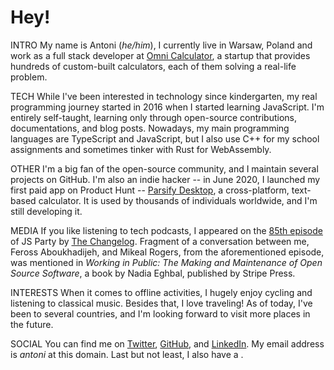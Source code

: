 


# Hey!

INTRO My name is Antoni (*he/him*), I currently live in Warsaw, Poland and work as a full stack developer at [Omni Calculator](https://omnicalculator.com), a startup that provides hundreds of custom-built calculators, each of them solving a real-life problem.

TECH While I've been interested in technology since kindergarten, my real programming journey started in 2016 when I started learning JavaScript. I'm entirely self-taught, learning only through open-source contributions, documentations, and blog posts. Nowadays, my main programming languages are TypeScript and JavaScript, but I also use C++ for my school assignments and sometimes tinker with Rust for WebAssembly.

OTHER I'm a big fan of the open-source community, and I maintain several projects on GitHub. I'm also an indie hacker -- in June 2020, I launched my first paid app on Product Hunt -- [Parsify Desktop](https://parsify.app), a cross-platform, text-based calculator. It is used by thousands of individuals worldwide, and I'm still developing it.

MEDIA If you like listening to tech podcasts, I appeared on the [85th episode](https://changelog.com/jsparty/85) of JS Party by [The Changelog](https://changelog.com). Fragment of a conversation between me, Feross Aboukhadijeh, and Mikeal Rogers, from the aforementioned episode, was mentioned in *Working in Public: The Making and Maintenance of Open Source Software*, a book by Nadia Eghbal, published by Stripe Press.

INTERESTS When it comes to offline activities, I hugely enjoy cycling and listening to classical music. Besides that, I love traveling! As of today, I've been to several countries, and I'm looking forward to visit more places in the future.

SOCIAL You can find me on [Twitter](https://twitter.com/dokwadratu), [GitHub](https://github.com/xxczaki), and [LinkedIn](https://linkedin.com/in/akepinski). My email address is *antoni* at this domain. Last but not least, I also have a <NextLink href='/resume' passHref><Link text='resume'/></NextLink>.

